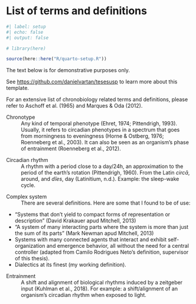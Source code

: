 <!-- %:::% .common h1 begin %:::% -->
# List of terms and definitions {.unnumbered}
<!-- %:::% .common h1 end %:::% -->

```r
#| label: setup
#| echo: false
#| output: false

# library(here)

source(here::here("R/quarto-setup.R"))
```

::: {.callout-warning}
The text below is for demonstrative purposes only.

See <https://github.com/danielvartan/tesesusp> to learn more about this template.
:::

<!-- TODO -->
<!-- * Insert definition from other areas of science. -->

<!-- %:::% list-of-terms body begin %:::% -->
<!-- @aschoff1965; @marques2012 -->
For an extensive list of chronobiology related terms and definitions, please refer to Aschoff et al. (1965) and Marques & Oda (2012).

<!-- @ehret1974; @pittendrigh1993; @horne1976; @roenneberg2003; @roenneberg2012a -->
Chronotype
: \hspace{20cm} Any kind of temporal phenotype (Ehret, 1974; Pittendrigh, 1993). Usually, it refers to circadian phenotypes in a spectrum that goes from morningness to eveningness (Horne & Ostberg, 1976; Roenneberg et al., 2003). It can also be seen as an organism's phase of entrainment (Roenneberg et al., 2012).

<!-- @pittendrigh1960; @latinitium -->
Circadian rhythm
: \hspace{20cm} A rhythm with a period close to a day/24h, an approximation to the period of the earth's rotation (Pittendrigh, 1960). From the Latin _circā_, around, and _dĭes_, day (Latinitium, n.d.). Example: the sleep-wake cycle.

<!-- @mitchell2013 -->
Complex system
: \hspace{20cm} There are several definitions. Here are some that I found to be of use:

* "Systems that don't yield to compact forms of representation or description" (David Krakauer apud Mitchell, 2013)
* "A system of many interacting parts where the system is more than just the sum of its parts" (Mark Newman apud Mitchell, 2013)
* Systems with many connected agents that interact and exhibit self-organization and emergence behavior, all without the need for a central controller (adapted from Camilo Rodrigues Neto's definition, supervisor of this thesis).
* Dialectics at its finest (my working definition).

<!-- @kuhlman2018 -->
Entrainment
: \hspace{20cm} A shift and alignment of biological rhythms induced by a zeitgeber input (Kuhlman et al., 2018). For example: a shift/alignment of an organism's circadian rhythm when exposed to light.
<!-- %:::% list-of-terms body end %:::% -->
